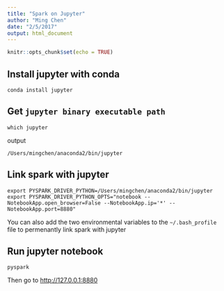 ```yaml
---
title: "Spark on Jupyter"
author: "Ming Chen"
date: "2/5/2017"
output: html_document
---
```


```r
knitr::opts_chunk$set(echo = TRUE)
```

## Install jupyter with conda

```
conda install jupyter
```

## Get `jupyter binary executable path`

```
which jupyter
```

output

```
/Users/mingchen/anaconda2/bin/jupyter
```

## Link spark with jupyter

```
export PYSPARK_DRIVER_PYTHON=/Users/mingchen/anaconda2/bin/jupyter
export PYSPARK_DRIVER_PYTHON_OPTS="notebook --NotebookApp.open_browser=False --NotebookApp.ip='*' --NotebookApp.port=8880"
```

You can also add the two environmental variables to the `~/.bash_profile` file to permenantly link spark with jupyter

## Run jupyter notebook

```
pyspark
```

Then go to [http://127.0.0.1:8880](http://127.0.0.1:8880)

